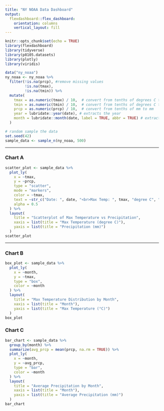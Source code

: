 ```yaml
---
title: "NY NOAA Data Dashboard"
output: 
  flexdashboard::flex_dashboard:
    orientation: columns
    vertical_layout: fill
---
```


```r
knitr::opts_chunk$set(echo = TRUE)
library(flexdashboard)
library(tidyverse)
library(p8105.datasets)
library(plotly)
library(viridis)
```

```r
data("ny_noaa")
ny_noaa <- ny_noaa %>%
  filter(!is.na(prcp), #remove missing values
         !is.na(tmax), 
         !is.na(tmin)) %>%
  mutate(
    tmax = as.numeric(tmax) / 10,  # convert from tenths of degrees C to degree C
    tmin = as.numeric(tmin) / 10,  # convert from tenths of degrees C to degree C
    prcp = as.numeric(prcp) / 10,  # convert from tenths of mm to mm
    year = lubridate::year(date), # extracts the year
    month = lubridate::month(date, label = TRUE, abbr = TRUE) # extracts the month
  )

# random sample the data
set.seed(42)
sample_data <- sample_n(ny_noaa, 500) 
```

-----------------------------------------------------------------------

### Chart A

```r
scatter_plot <- sample_data %>%
  plot_ly(
    x = ~tmax, 
    y = ~prcp, 
    type = "scatter", 
    mode = "markers",
    color = ~tmax, 
    text = ~str_c("Date: ", date, "<br>Max Temp: ", tmax, "degree C", "<br>Precipitation: ", prcp, " mm"),
    alpha = 0.5
  ) %>%
  layout(
    title = "Scatterplot of Max Temperature vs Precipitation",
    xaxis = list(title = "Max Temperature (degree C)"),
    yaxis = list(title = "Precipitation (mm)")
  )
scatter_plot

```

-----------------------------------------------------------------------

### Chart B

```r
box_plot <- sample_data %>%
  plot_ly(
    x = ~month, 
    y = ~tmax, 
    type = "box", 
    color = ~month
  ) %>%
  layout(
    title = "Max Temperature Distribution by Month",
    xaxis = list(title = "Month"),
    yaxis = list(title = "Max Temperature (°C)")
  )
box_plot
```

### Chart C

```r
bar_chart <- sample_data %>%
  group_by(month) %>%
  summarize(avg_prcp = mean(prcp, na.rm = TRUE)) %>%
  plot_ly(
    x = ~month, 
    y = ~avg_prcp, 
    type = "bar", 
    color = ~month
  ) %>%
  layout(
    title = "Average Precipitation by Month",
    xaxis = list(title = "Month"),
    yaxis = list(title = "Average Precipitation (mm)")
  )
bar_chart
```